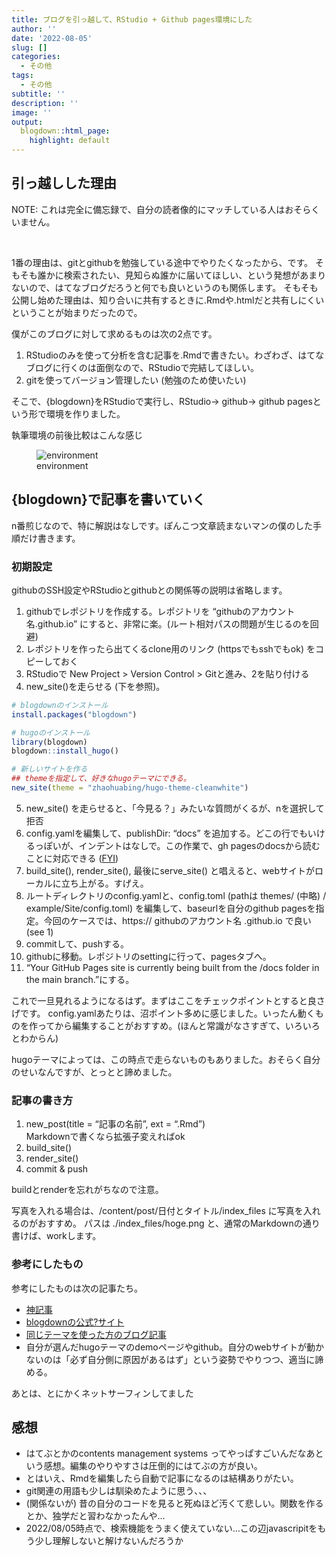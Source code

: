 ```yaml
---
title: ブログを引っ越して、RStudio + Github pages環境にした
author: ''
date: '2022-08-05'
slug: []
categories:
  - その他
tags:
  - その他
subtitle: ''
description: ''
image: ''
output:
  blogdown::html_page:
    highlight: default
---
```


## 引っ越しした理由

NOTE: これは完全に備忘録で、自分の読者像的にマッチしている人はおそらくいません。

<br>

1番の理由は、gitとgithubを勉強している途中でやりたくなったから、です。
そもそも誰かに検索されたい、見知らぬ誰かに届いてほしい、という発想があまりないので、はてなブログだろうと何でも良いというのも関係します。
そもそも公開し始めた理由は、知り合いに共有するときに.Rmdや.htmlだと共有しにくいということが始まりだったので。

僕がこのブログに対して求めるものは次の2点です。

1. RStudioのみを使って分析を含む記事を.Rmdで書きたい。わざわざ、はてなブログに行くのは面倒なので、RStudioで完結してほしい。
2. gitを使ってバージョン管理したい (勉強のため使いたい)

そこで、{blogdown}をRStudioで実行し、RStudio→ github→ github pagesという形で環境を作りました。

執筆環境の前後比較はこんな感じ

![environment](./index_files/workenvironment.png)

## {blogdown}で記事を書いていく

n番煎じなので、特に解説はなしです。ぽんこつ文章読まないマンの僕のした手順だけ書きます。

### 初期設定

githubのSSH設定やRStudioとgithubとの関係等の説明は省略します。

1. githubでレポジトリを作成する。レポジトリを "githubのアカウント名.github.io" にすると、非常に楽。(ルート相対パスの問題が生じるのを回避)
2. レポジトリを作ったら出てくるclone用のリンク (httpsでもsshでもok) をコピーしておく
3. RStudioで New Project > Version Control > Gitと進み、2を貼り付ける
4. new_site()を走らせる (下を参照)。

```r
# blogdownのインストール
install.packages("blogdown")

# hugoのインストール
library(blogdown)
blogdown::install_hugo()

# 新しいサイトを作る
## themeを指定して、好きなhugoテーマにできる。
new_site(theme = "zhaohuabing/hugo-theme-cleanwhite") 
```

5. new_site() を走らせると、「今見る？」みたいな質問がくるが、nを選択して拒否
6. config.yamlを編集して、publishDir: "docs" を追加する。どこの行でもいけるっぽいが、インデントはなしで。この作業で、gh pagesのdocsから読むことに対応できる ([FYI](https://bookdown.org/yihui/blogdown/rstudio-ide.html#fn13))
7. build_site(), render_site(), 最後にserve_site() と唱えると、webサイトがローカルに立ち上がる。すげえ。
8. ルートディレクトリのconfig.yamlと、config.toml (pathは themes/ (中略) / example/Site/config.toml) を編集して、baseurlを自分のgithub pagesを指定。今回のケースでは、https:// githubのアカウント名 .github.io で良い (see 1)
9. commitして、pushする。
10. githubに移動。レポジトリのsettingに行って、pagesタブへ。
11. "Your GitHub Pages site is currently being built from the /docs folder in the main branch."にする。

これで一旦見れるようになるはず。まずはここをチェックポイントとすると良さげです。
config.yamlあたりは、沼ポイント多めに感じました。いったん動くものを作ってから編集することがおすすめ。(ほんと常識がなさすぎて、いろいろとわからん)

hugoテーマによっては、この時点で走らないものもありました。おそらく自分のせいなんですが、とっとと諦めました。

### 記事の書き方

1. new_post(title = "記事の名前", ext = ".Rmd")<br> Markdownで書くなら拡張子変えればok
2. build_site()
3. render_site()
4. commit & push

buildとrenderを忘れがちなので注意。

写真を入れる場合は、/content/post/日付とタイトル/index_files に写真を入れるのがおすすめ。
パスは ./index_files/hoge.png と、通常のMarkdownの通り書けば、workします。

### 参考にしたもの

参考にしたものは次の記事たち。

* [神記事](https://ytake2.github.io/blog2/post/blogdown/)
* [blogdownの公式?サイト](https://bookdown.org/yihui/blogdown/)
* [同じテーマを使った方のブログ記事](https://blog.johtani.info/blog/2020/01/24/setting-hugo/)
* 自分が選んだhugoテーマのdemoページやgithub。自分のwebサイトが動かないのは「必ず自分側に原因があるはず」という姿勢でやりつつ、適当に諦める。

あとは、とにかくネットサーフィンしてました

## 感想

* はてぶとかのcontents management systems ってやっぱすごいんだなあという感想。編集のやりやすさは圧倒的にはてぶの方が良い。
* とはいえ、Rmdを編集したら自動で記事になるのは結構ありがたい。
* git関連の用語も少しは馴染めたように思う、、、
* (関係ないが) 昔の自分のコードを見ると死ぬほど汚くて悲しい。関数を作るとか、独学だと習わなかったんや...
* 2022/08/05時点で、検索機能をうまく使えていない...この辺javascripitをもう少し理解しないと解けないんだろうか


